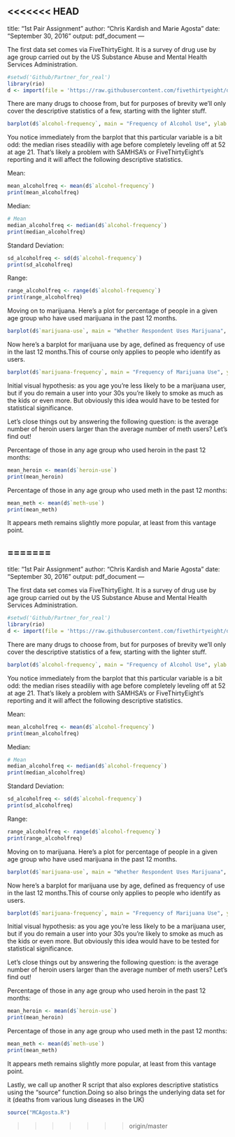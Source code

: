 <<<<<<< HEAD
---
title: "1st Pair Assignment"
author: "Chris Kardish and Marie Agosta"
date: "September 30, 2016"
output: pdf_document
---

The first data set comes via FiveThirtyEight. It is a survey of drug use by age group
carried out by the US Substance Abuse and Mental Health Services Administration.

```{r,include=FALSE, cache=TRUE}

#setwd('Github/Partner_for_real')
library(rio)
d <- import(file = 'https://raw.githubusercontent.com/fivethirtyeight/data/master/drug-use-by-age/drug-use-by-age.csv')

```

There are many drugs to choose from, but for purposes of brevity we'll only cover
the descriptive statistics of a few, starting with the lighter stuff. 


```{r, echo=FALSE}

barplot(d$`alcohol-frequency`, main = "Frequency of Alcohol Use", ylab = "Median # of times used last 12 months", xlab = "Age groups", names.arg = d$age)

```

You notice immediately from the barplot that this particular variable is a bit odd:
the median rises steadiliy with age before completely leveling off at 52 at age 21.
That's likely a problem with SAMHSA's or FiveThirtyEight's reporting and it will 
affect the following descriptive statistics.

Mean:
```{r, echo=FALSE}

mean_alcoholfreq <- mean(d$`alcohol-frequency`)
print(mean_alcoholfreq)

```
Median:
```{r, echo=FALSE}
# Mean
median_alcoholfreq <- median(d$`alcohol-frequency`)
print(median_alcoholfreq)
```
Standard Deviation:
```{r, echo=FALSE}

sd_alcoholfreq <- sd(d$`alcohol-frequency`)
print(sd_alcoholfreq)

```
Range:
```{r, echo=FALSE}
range_alcoholfreq <- range(d$`alcohol-frequency`)
print(range_alcoholfreq)
```

Moving on to marijuana. Here's a plot for percentage of people in a given age group
who have used marijuana in the past 12 months. 

```{r, echo=FALSE}

barplot(d$`marijuana-use`, main = "Whether Respondent Uses Marijuana", ylab = "Percentage of people", xlab = "Age groups", names.arg = d$age)

```

Now here's a barplot for marijuana use by age, defined as frequency of use in the last
12 months.This of course only applies to people who identify as users.

```{r, echo=FALSE}

barplot(d$`marijuana-frequency`, main = "Frequency of Marijuana Use", ylab = "Median # of times used last 12 months", xlab = "Age groups", names.arg = d$age)

```

Initial visual hypothesis: as you age you're less likely to be a marijuana user, but if you do
remain a user into your 30s you're likely to smoke as much as the kids or even more. 
But obviously this idea would have to be tested for statistical significance. 

Let's close things out by answering the following question: is the average number of 
heroin users larger than the average number of meth users? Let's find out! 

Percentage of those in any age group who used heroin in the past 12 months:
```{r, echo=FALSE}

mean_heroin <- mean(d$`heroin-use`)
print(mean_heroin)

```
Percentage of those in any age group who used meth in the past 12 months:
```{r, echo=FALSE}

mean_meth <- mean(d$`meth-use`)
print(mean_meth)

```
It appears meth remains slightly more popular, at least from this vantage point.

=======
---
title: "1st Pair Assignment"
author: "Chris Kardish and Marie Agosta"
date: "September 30, 2016"
output: pdf_document
---

The first data set comes via FiveThirtyEight. It is a survey of drug use by age group
carried out by the US Substance Abuse and Mental Health Services Administration.

```{r,include=FALSE, cache=TRUE}

#setwd('Github/Partner_for_real')
library(rio)
d <- import(file = 'https://raw.githubusercontent.com/fivethirtyeight/data/master/drug-use-by-age/drug-use-by-age.csv')

```

There are many drugs to choose from, but for purposes of brevity we'll only cover
the descriptive statistics of a few, starting with the lighter stuff. 


```{r, echo=FALSE}

barplot(d$`alcohol-frequency`, main = "Frequency of Alcohol Use", ylab = "Median # of times used last 12 months", xlab = "Age groups", names.arg = d$age)

```

You notice immediately from the barplot that this particular variable is a bit odd:
the median rises steadiliy with age before completely leveling off at 52 at age 21.
That's likely a problem with SAMHSA's or FiveThirtyEight's reporting and it will 
affect the following descriptive statistics.

Mean:
```{r, echo=FALSE}

mean_alcoholfreq <- mean(d$`alcohol-frequency`)
print(mean_alcoholfreq)

```
Median:
```{r, echo=FALSE}
# Mean
median_alcoholfreq <- median(d$`alcohol-frequency`)
print(median_alcoholfreq)
```
Standard Deviation:
```{r, echo=FALSE}

sd_alcoholfreq <- sd(d$`alcohol-frequency`)
print(sd_alcoholfreq)

```
Range:
```{r, echo=FALSE}
range_alcoholfreq <- range(d$`alcohol-frequency`)
print(range_alcoholfreq)
```

Moving on to marijuana. Here's a plot for percentage of people in a given age group
who have used marijuana in the past 12 months. 

```{r, echo=FALSE}

barplot(d$`marijuana-use`, main = "Whether Respondent Uses Marijuana", ylab = "Percentage of people", xlab = "Age groups", names.arg = d$age)

```

Now here's a barplot for marijuana use by age, defined as frequency of use in the last
12 months.This of course only applies to people who identify as users.

```{r, echo=FALSE}

barplot(d$`marijuana-frequency`, main = "Frequency of Marijuana Use", ylab = "Median # of times used last 12 months", xlab = "Age groups", names.arg = d$age)

```

Initial visual hypothesis: as you age you're less likely to be a marijuana user, but if you do
remain a user into your 30s you're likely to smoke as much as the kids or even more. 
But obviously this idea would have to be tested for statistical significance. 

Let's close things out by answering the following question: is the average number of 
heroin users larger than the average number of meth users? Let's find out! 

Percentage of those in any age group who used heroin in the past 12 months:
```{r, echo=FALSE}

mean_heroin <- mean(d$`heroin-use`)
print(mean_heroin)

```
Percentage of those in any age group who used meth in the past 12 months:
```{r, echo=FALSE}

mean_meth <- mean(d$`meth-use`)
print(mean_meth)

```
It appears meth remains slightly more popular, at least from this vantage point.

Lastly, we call up another R script that also explores descriptive statistics
using the "source" function.Doing so also brings the underlying data set for it
(deaths from various lung diseases in the UK)

```{r}

source("MCAgosta.R")

```

>>>>>>> origin/master
